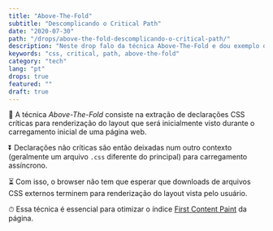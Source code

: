 ```yaml
---
title: "Above-The-Fold"
subtitle: "Descomplicando o Critical Path"
date: "2020-07-30"
path: "/drops/above-the-fold-descomplicando-o-critical-path/"
description: "Neste drop falo da técnica Above-The-Fold e dou exemplo da importancia em adotá-la."
keywords: "css, critical, path, above-the-fold"
category: "tech"
lang: "pt"
drops: true
featured: ""
draft: true
---
```



<Drop>

📁 A técnica _Above-The-Fold_ consiste na extração de declarações CSS críticas para renderização do layout que será inicialmente visto durante o carregamento inicial de uma página web.

⏬ Declarações não críticas são então deixadas num outro contexto (geralmente um arquivo `.css` diferente do principal) para carregamento assíncrono.

⏳ Com isso, o browser não tem que esperar que downloads de arquivos CSS externos terminem para renderização do layout vista pelo usuário.

⏱ Essa técnica é essencial para otimizar o índice <A href="https://web.dev/first-contentful-paint">First Content Paint</A> da página.

</Drop>
